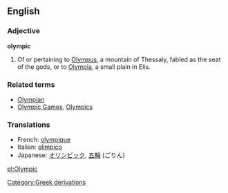 ==English==
===Adjective===
'''olympic'''
#Of or pertaining to [[Olympus]], a mountain of Thessaly, fabled as the seat of the gods, or to [[Olympia]], a small plain in Elis.

===Related terms===
*[[Olympian]]
*[[Olympic Games]], [[Olympics]]

===Translations===
*French: [[olympique]]
*Italian: [[olimpico]]
*Japanese: [[オリンピック]], [[五輪]] (ごりん)

[[pl:Olympic]]
[[Category:Greek derivations]]